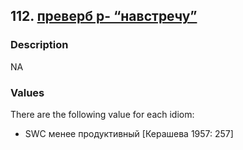 ## 112. <a href =  'https://agricolamz.github.io/The_Circassian_Isoglosses_Database/112.html'>преверб p- "навстречу"</a>
### Description

NA


### Values
There are the following value for each idiom:

* SWC менее продуктивный [Керашева 1957: 257]

